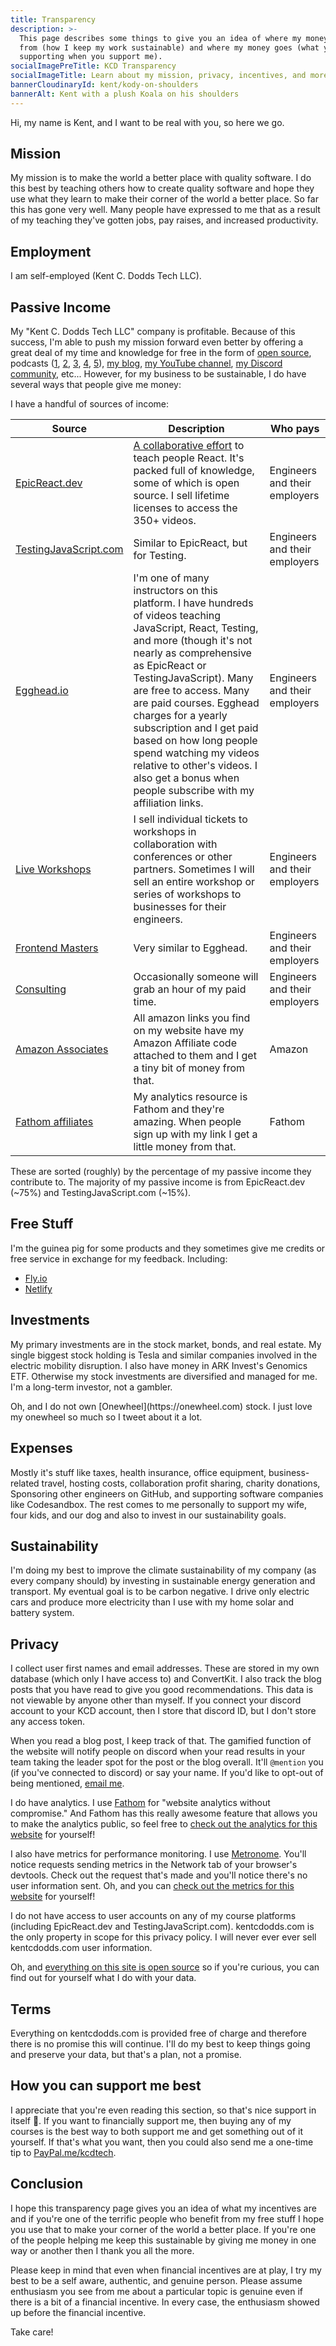 ```yaml
---
title: Transparency
description: >-
  This page describes some things to give you an idea of where my money comes
  from (how I keep my work sustainable) and where my money goes (what you're
  supporting when you support me).
socialImagePreTitle: KCD Transparency
socialImageTitle: Learn about my mission, privacy, incentives, and more.
bannerCloudinaryId: kent/kody-on-shoulders
bannerAlt: Kent with a plush Koala on his shoulders
---
```


Hi, my name is Kent, and I want to be real with you, so here we go.

## Mission

My mission is to make the world a better place with quality software. I do this
best by teaching others how to create quality software and hope they use what
they learn to make their corner of the world a better place. So far this has
gone very well. Many people have expressed to me that as a result of my teaching
they've gotten jobs, pay raises, and increased productivity.

## Employment

I am self-employed (Kent C. Dodds Tech LLC).

## Passive Income

My "Kent C. Dodds Tech LLC" company is profitable. Because of this success, I'm
able to push my mission forward even better by offering a great deal of my time
and knowledge for free in the form of
[open source](https://github.com/kentcdodds), podcasts ([1](/chats),
[2](/calls), [3](https://kcd.im/3-mins), [4](https://epicreact.dev/podcast),
[5](/appearances)), [my blog](/blog),
[my YouTube channel](https://kcd.im/youtube), [my Discord community](/discord),
etc... However, for my business to be sustainable, I do have several ways that
people give me money:

I have a handful of sources of income:

<div style={{overflowX: 'scroll'}}>

| Source                                                            | Description                                                                                                                                                                                                                                                                                                                                                                                                                                                   | Who pays                      |
| ----------------------------------------------------------------- | ------------------------------------------------------------------------------------------------------------------------------------------------------------------------------------------------------------------------------------------------------------------------------------------------------------------------------------------------------------------------------------------------------------------------------------------------------------- | ----------------------------- |
| [EpicReact.dev](https://epicreact.dev)                            | [A collaborative effort](https://epicreact.dev/credits) to teach people React. It's packed full of knowledge, some of which is open source. I sell lifetime licenses to access the 350+ videos.                                                                                                                                                                                                                                                               | Engineers and their employers |
| [TestingJavaScript.com](https://testingjavascript.com)            | Similar to EpicReact, but for Testing.                                                                                                                                                                                                                                                                                                                                                                                                                        | Engineers and their employers |
| [Egghead.io](https://kcd.im/egghead)                              | I'm one of many instructors on this platform. I have hundreds of videos teaching JavaScript, React, Testing, and more (though it's not nearly as comprehensive as EpicReact or TestingJavaScript). Many are free to access. Many are paid courses. Egghead charges for a yearly subscription and I get paid based on how long people spend watching my videos relative to other's videos. I also get a bonus when people subscribe with my affiliation links. | Engineers and their employers |
| [Live Workshops](/workshops)                                      | I sell individual tickets to workshops in collaboration with conferences or other partners. Sometimes I will sell an entire workshop or series of workshops to businesses for their engineers.                                                                                                                                                                                                                                                                | Engineers and their employers |
| [Frontend Masters](https://kcd.im/fem)                            | Very similar to Egghead.                                                                                                                                                                                                                                                                                                                                                                                                                                      | Engineers and their employers |
| [Consulting](http://kcd.im/consult)                               | Occasionally someone will grab an hour of my paid time.                                                                                                                                                                                                                                                                                                                                                                                                       | Engineers and their employers |
| [Amazon Associates](https://affiliate-program.amazon.com/)        | All amazon links you find on my website have my Amazon Affiliate code attached to them and I get a tiny bit of money from that.                                                                                                                                                                                                                                                                                                                               | Amazon                        |
| [Fathom affiliates](https://app.usefathom.com/share/hjuudkmt/kcd) | My analytics resource is Fathom and they're amazing. When people sign up with my link I get a little money from that.                                                                                                                                                                                                                                                                                                                                         | Fathom                        |

</div>

These are sorted (roughly) by the percentage of my passive income they
contribute to. The majority of my passive income is from EpicReact.dev (~75%)
and TestingJavaScript.com (~15%).

## Free Stuff

I'm the guinea pig for some products and they sometimes give me credits or
free service in exchange for my feedback. Including:

- [Fly.io](https://fly.io)
- [Netlify](https://netlify.com)

## Investments

My primary investments are in the stock market, bonds, and real estate. My
single biggest stock holding is Tesla and similar companies involved in the
electric mobility disruption. I also have money in ARK Invest's Genomics ETF.
Otherwise my stock investments are diversified and managed for me. I'm a
long-term investor, not a gambler.

<callout-info class="aside">
  Oh, and I do not own [Onewheel](https://onewheel.com) stock. I just love my
  onewheel so much so I tweet about it a lot.
</callout-info>

## Expenses

Mostly it's stuff like taxes, health insurance, office equipment,
business-related travel, hosting costs, collaboration profit sharing, charity
donations, Sponsoring other engineers on GitHub, and supporting software
companies like Codesandbox. The rest comes to me personally to support my wife,
four kids, and our dog and also to invest in our sustainability goals.

## Sustainability

I'm doing my best to improve the climate sustainability of my company (as every
company should) by investing in sustainable energy generation and transport. My
eventual goal is to be carbon negative. I drive only electric cars and produce
more electricity than I use with my home solar and battery system.

## Privacy

I collect user first names and email addresses. These are stored in my own
database (which only I have access to) and ConvertKit. I also track the blog
posts that you have read to give you good recommendations. This data is not
viewable by anyone other than myself. If you connect your discord account to
your KCD account, then I store that discord ID, but I don't store any access
token.

When you read a blog post, I keep track of that. The gamified function of the
website will notify people on discord when your read results in your team taking
the leader spot for the post or the blog overall. It'll `@mention` you (if
you've connected to discord) or say your name. If you'd like to opt-out of being
mentioned, [email me](/contact).

I do have analytics. I use [Fathom](https://kcd.im/fathom) for "website
analytics without compromise." And Fathom has this really awesome feature that
allows you to make the analytics public, so feel free to
[check out the analytics for this website](https://kcd.im/kcd-fathom) for
yourself!

I also have metrics for performance monitoring. I use
[Metronome](https://metronome.sh/). You'll notice requests sending metrics in
the Network tab of your browser's devtools. Check out the request that's made
and you'll notice there's no user information sent. Oh, and you can
[check out the metrics for this website](https://kcd.im/kcd-metronome) for
yourself!

I do not have access to user accounts on any of my course platforms (including
EpicReact.dev and TestingJavaScript.com). kentcdodds.com is the only property in
scope for this privacy policy. I will never ever ever sell kentcdodds.com user
information.

Oh, and
[everything on this site is open source](https://github.com/kentcdodds/kentcdodds.com)
so if you're curious, you can find out for yourself what I do with your data.

## Terms

Everything on kentcdodds.com is provided free of charge and therefore there is
no promise this will continue. I'll do my best to keep things going and preserve
your data, but that's a plan, not a promise.

## How you can support me best

I appreciate that you're even reading this section, so that's nice support in
itself 💖. If you want to financially support me, then buying any of my courses
is the best way to both support me and get something out of it yourself. If
that's what you want, then you could also send me a one-time tip to
[PayPal.me/kcdtech](https://paypal.me/kcdtech).

## Conclusion

I hope this transparency page gives you an idea of what my incentives are and if
you're one of the terrific people who benefit from my free stuff I hope you use
that to make your corner of the world a better place. If you're one of the
people helping me keep this sustainable by giving me money in one way or another
then I thank you all the more.

Please keep in mind that even when financial incentives are at play, I try my
best to be a self aware, authentic, and genuine person. Please assume enthusiasm
you see from me about a particular topic is genuine even if there is a bit of a
financial incentive. In every case, the enthusiasm showed up before the
financial incentive.

Take care!
